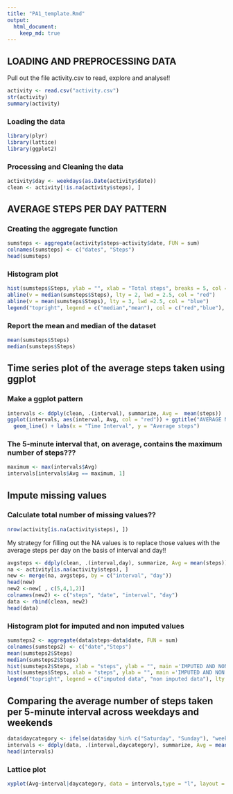 ```yaml
---
title: "PA1_template.Rmd"
output: 
  html_document:
    keep_md: true
---
```


## LOADING AND PREPROCESSING DATA
Pull out the file activity.csv to read, explore and analyse!!
``` r
activity <- read.csv("activity.csv")
str(activity)
summary(activity)
```
### Loading the data
``` r
library(plyr)
library(lattice)
library(ggplot2)
```
### Processing and Cleaning the data
``` r
activity$day <- weekdays(as.Date(activity$date))
clean <- activity[!is.na(activity$steps), ]
```
## AVERAGE STEPS PER DAY PATTERN
### Creating the aggregate function
``` r
sumsteps <- aggregate(activity$steps~activity$date, FUN = sum)
colnames(sumsteps) <- c("dates", "Steps")
head(sumsteps)
```

### Histogram plot
```r
hist(sumsteps$Steps, ylab = "", xlab = "Total steps", breaks = 5, col = "orange", main = "TOTAL STEPS PER DAY")
abline(v = median(sumsteps$Steps), lty = 2, lwd = 2.5, col = "red")
abline(v = mean(sumsteps$Steps), lty = 3, lwd =2.5, col = "blue")
legend("topright", legend = c("median","mean"), col = c("red","blue"), lty = 2, lwd = 2.5)
```
### Report the mean and median of the dataset
``` r
mean(sumsteps$Steps)
median(sumsteps$Steps)
```
## Time series plot of the average steps taken using ggplot
### Make a ggplot pattern
``` r
intervals <- ddply(clean, .(interval), summarize, Avg =  mean(steps))
ggplot(intervals, aes(interval, Avg, col = "red")) + ggtitle("AVERAGE NO.OF STEPS PER DAY") +
  geom_line() + labs(x = "Time Interval", y = "Average steps")
```

### The 5-minute interval that, on average, contains the maximum number of steps???
``` r
maximum <- max(intervals$Avg)
intervals[intervals$Avg == maximum, 1]
```
## Impute missing values
### Calculate total number of missing values??
``` r
nrow(activity[is.na(activity$steps), ])
```
My strategy for filling out the NA values is to replace those values with the average steps per day on the basis of interval and day!!
```r
avgsteps <- ddply(clean, .(interval,day), summarize, Avg = mean(steps))
na <- activity[is.na(activity$steps), ]
new <- merge(na, avgsteps, by = c("interval", "day"))
head(new)
new2 <-new[ , c(5,4,1,2)]
colnames(new2) <- c("steps", "date", "interval", "day")
data <- rbind(clean, new2)
head(data)
```
### Histogram plot for imputed and non imputed values
```r
sumsteps2 <- aggregate(data$steps~data$date, FUN = sum)
colnames(sumsteps2) <- c("date","Steps")
mean(sumsteps2$Steps)
median(sumsteps2$Steps)
hist(sumsteps2$Steps, xlab = "steps", ylab = "", main ='IMPUTED AND NON IMPUTED DATA',col = "green")
hist(sumsteps$Steps, xlab = "steps", ylab = "", main ='IMPUTED AND NON IMPUTED DATA',col = "yellow", add = T)
legend("topright", legend = c("imputed data", "non imputed data"), lty = 1, lwd =2.5, col = c("green","yellow"))
```

## Comparing the average number of steps taken per 5-minute interval across weekdays and weekends
``` r
data$daycategory <- ifelse(data$day %in% c("Saturday", "Sunday"), "weekend", "weekday")
intervals <- ddply(data, .(interval,daycategory), summarize, Avg = mean(steps))
head(intervals)
```
### Lattice plot
``` r
xyplot(Avg~interval|daycategory, data = intervals,type = "l", layout = c(1,2), xlab ="interval", ylab = "steps average", main = "Average steps difference pattern")
```


